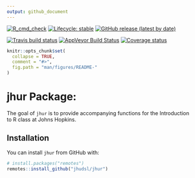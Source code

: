 ```yaml
---
output: github_document
---
```

<!-- badges: start -->
[![R_cmd_check](https://github.com/jhudsl/jhur/actions/workflows/check-standard.yaml/badge.svg)](jhudsl/jhur/actions)
[![Lifecycle: stable](https://img.shields.io/badge/lifecycle-stable-brightgreen.svg)](https://lifecycle.r-lib.org/articles/stages.html#stable)
[![GitHub release (latest by date)](https://img.shields.io/github/v/release/judsl/jhur?style=social)](https://github.com/judsl/jhur/releases/tag/v1.1.0)
<!-- badges: end -->


[![Travis build status](https://travis-ci.com/muschellij2/jhur.svg?branch=master)](https://travis-ci.com/muschellij2/jhur)
[![AppVeyor Build Status](https://ci.appveyor.com/api/projects/status/github/muschellij2/jhur?branch=master&svg=true)](https://ci.appveyor.com/project/muschellij2/jhur)
[![Coverage status](https://coveralls.io/repos/github/muschellij2/jhur/badge.svg?branch=master)](https://coveralls.io/r/muschellij2/jhur?branch=master)
<!-- README.md is generated from README.Rmd. Please edit that file -->

```r
knitr::opts_chunk$set(
  collapse = TRUE,
  comment = "#>",
  fig.path = "man/figures/README-"
)
```

# jhur Package: 
The goal of `jhur` is to provide accompanying functions for the Introduction to R class at Johns Hopkins.



## Installation

You can install `jhur` from GitHub with:

```r
# install.packages("remotes")
remotes::install_github("jhudsl/jhur")
```
